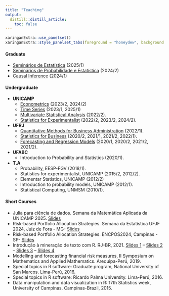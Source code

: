 ```yaml
---
title: "Teaching"
output:
  distill::distill_article:
    toc: false
---
```



```r
xaringanExtra::use_panelset()
xaringanExtra::style_panelset_tabs(foreground = "honeydew", background = "#0F2E3D")
```



::::: {.panelset}


::: {.panel}

#### Graduate {.panel-name}

- [Seminários de Estatística](MI908.html) (2025/1)
- [Seminários de Probabilidade e Estatística](MI910.html) (2024/2)
- [Causal Inference](MI628.html) (2024/1)



:::

::: {.panel}

#### Undergraduate {.panel-name}

- **UNICAMP**
  - [Econometrics](ME715.html) (2023/2, 2024/2)
  - [Time Series](ME607.html) (2023/1, 2025/1)
  - [Multivariate Statistical Analysis](ME_731.html) (2022/2).
  - [Statistics for Experimentalist](ME414.html) (2022/2, 2023/2, 2024/2).
- **UFRJ**
  - [Quantitative Methods for Business Administration](ACA124.html) (2022/1).
  - [Statistics for Business](MAD211.html) (2020/2, 2021/1, 2021/2, 2022/1).
  - [Forecasting and Regression Models](ACA228.html) (2020/1, 2020/2, 2021/2, 2021/2).
- **UFABC**
  - Introduction to Probability and Statistics (2020/1).
- **T.A**
  - Probability, EESP-FGV (2018/1).
  - Statistics for experimentalist, UNICAMP (2015/2, 2012/2).
  - Elementar Statistics, UNICAMP (2012/2)
  - Introduction to probability models, UNICAMP (2012/1).
  - Statistical Computing, UNMSM (2010/1).

:::

::: {.panel}

#### Short Courses {.panel-name}

- Julia para ciência de dados. Semana da Matemática Aplicada da UNICAMP 2025. [Slides](https://ctruciosm.github.io/JuliaCrashCourses/Intro.html#/title-slide)
- Risk-based Portfolio Allocation Strategies. Semana da Estatística UFJF 2024, Juiz de Fora - MG- [Slides](https://ctruciosm.github.io/PortfolioAllocation/PortfolioAllocation_UFJF)
- Risk-based Portfolio Allocation Strategies. ENCPOS2024, Campinas - SP- [Slides](https://ctruciosm.github.io/PortfolioAllocation/PortfolioAllocation)
- Introdução à mineração de texto com R. RJ-BR, 2021. [Slides 1](https://ctruciosm.github.io/IMTR/IMTR) -- [Slides 2](https://ctruciosm.github.io/IMTR/IMTR2) --
[Slides 3](https://ctruciosm.github.io/IMTR/IMTR3) -- [Slides 4](https://ctruciosm.github.io/IMTR/IMTR4)
- Modelling and forecasting financial risk measures, II Symposium on Mathematics and Applied Mathematics. Arequipa-Perú, 2019.
- Special topics in R software: Graduate program, National University of San Marcos. Lima-Perú, 2016.
- Special topics in R software: Ricardo Palma University. Lima-Perú, 2016.
- Data manipulation and data visualization in R: 17th Statistics week, University of Campinas. Campinas-Brazil, 2015.

:::


:::::

